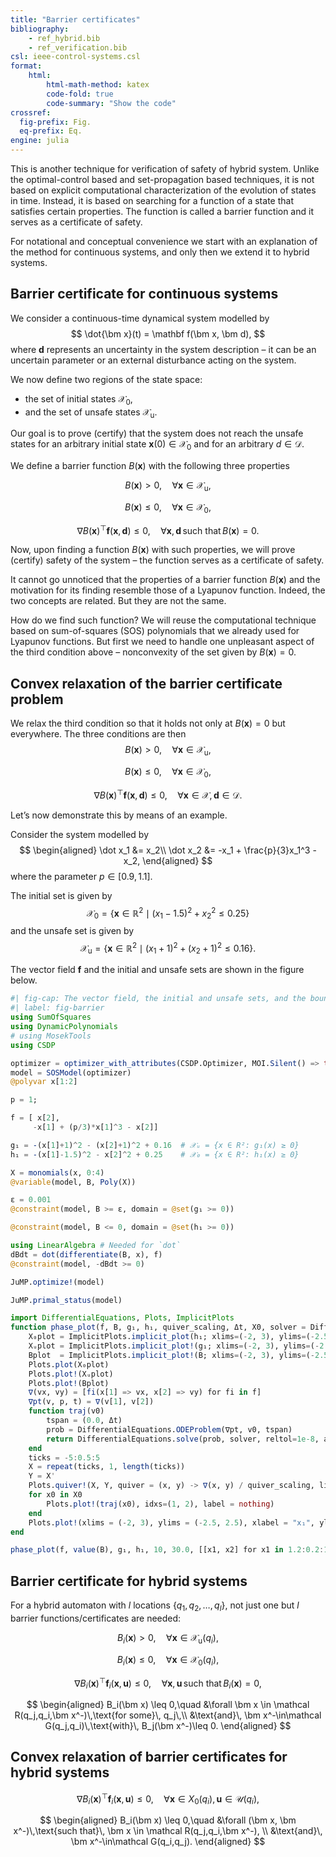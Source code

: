 ```yaml
---
title: "Barrier certificates"
bibliography: 
    - ref_hybrid.bib
    - ref_verification.bib
csl: ieee-control-systems.csl
format:
    html:
        html-math-method: katex
        code-fold: true
        code-summary: "Show the code"
crossref:
  fig-prefix: Fig. 
  eq-prefix: Eq.
engine: julia        
---
```


This is another technique for verification of safety of hybrid system. Unlike the optimal-control based and set-propagation based techniques, it is not based on explicit computational characterization of the evolution of states in time. Instead, it is based on searching for a function of a state that satisfies certain properties. The function is called a barrier function and it serves as a certificate of safety.

For notational and conceptual convenience we start with an explanation of the method for continuous systems, and only then we extend it to hybrid systems.

## Barrier certificate for continuous systems

We consider a continuous-time dynamical system modelled by
$$
\dot{\bm x}(t) = \mathbf f(\bm x, \bm d), 
$$
where $\bm d$ represents an uncertainty in the system description – it can be an uncertain parameter or an external disturbance acting on the system.

We now define two regions of the state space: 

- the set of initial states $\mathcal X_0$, 
- and the set of unsafe states $\mathcal X_\mathrm{u}$. 

Our goal is to prove (certify) that the system does not reach the unsafe states for an arbitrary initial state $\bm x(0)\in \mathcal X_0$ and for an arbitrary $d\in \mathcal D$.

We define a barrier function $B(\bm x)$ with the following three properties

$$B(\bm x) > 0,\quad \forall \bm x \in \mathcal X_\mathrm{u},$$

$$B(\bm x) \leq 0,\quad \forall \bm x \in \mathcal X_0,$$

$$\nabla B(\bm x)^\top \mathbf f(\bm x, \bm d) \leq 0,\quad \forall \bm x, \bm d \, \text{such that} \, B(\bm x) = 0.$$

Now, upon finding a function $B(\bm x)$ with such properties, we will prove (certify) safety of the system – the function serves as a certificate of safety.

:::{.callout-note}
It cannot go unnoticed that the properties of a barrier function $B(\bm x)$ and the motivation for its finding resemble those of a Lyapunov function. Indeed, the two concepts are related. But they are not the same. 
:::

How do we find such function? We will reuse the computational technique based on sum-of-squares (SOS) polynomials that we already used for Lyapunov functions. But first we need to handle one unpleasant aspect of the third condition above – nonconvexity of the set given by $B(\bm x) = 0$.

## Convex relaxation of the barrier certificate problem

We relax the third condition so that it holds not only at $B(\bm x) = 0$ but everywhere. The three conditions are then
$$B(\bm x) > 0,\quad \forall \bm x \in \mathcal X_\mathrm{u},$$

$$B(\bm x) \leq 0,\quad \forall \bm x \in \mathcal X_0,$$

$$\nabla B(\bm x)^\top \mathbf f(\bm x, \bm d) \leq 0,\quad \forall \bm x\in \mathcal X, \bm d \in \mathcal D.$$

Let's now demonstrate this by means of an example.

::: {#exm-line}
Consider the system modelled by
$$
\begin{aligned}
\dot x_1 &= x_2\\
\dot x_2 &= -x_1 + \frac{p}{3}x_1^3 - x_2,
\end{aligned}
$$
where the parameter $p\in [0.9,1.1]$. 

The initial set is given by
$$
\mathcal X_0 = \{ \bm x \in \mathbb R^2 \mid (x_1-1.5)^2 + x_2^2 \leq 0.25 \}
$$
and the unsafe set is given by
$$
\mathcal X_\mathrm{u} = \{ \bm x \in \mathbb R^2 \mid (x_1+1)^2 + (x_2+1)^2 \leq 0.16 \}.
$$

The vector field $\mathbf f$ and the initial and unsafe sets are shown in the figure below.

```julia
#| fig-cap: The vector field, the initial and unsafe sets, and the boundary function level set for the barrier certificate example. Simulated are also a few trajectories. From [Tutorials for SumOfSquares.jl](https://jump.dev/SumOfSquares.jl/stable/generated/Systems%20and%20Control/barrier_certificate/).
#| label: fig-barrier
using SumOfSquares
using DynamicPolynomials
# using MosekTools     
using CSDP

optimizer = optimizer_with_attributes(CSDP.Optimizer, MOI.Silent() => true)
model = SOSModel(optimizer)
@polyvar x[1:2] 

p = 1;

f = [ x[2],
     -x[1] + (p/3)*x[1]^3 - x[2]]

g₁ = -(x[1]+1)^2 - (x[2]+1)^2 + 0.16  # 𝒳ᵤ = {x ∈ R²: g₁(x) ≥ 0}
h₁ = -(x[1]-1.5)^2 - x[2]^2 + 0.25    # 𝒳₀ = {x ∈ R²: h₁(x) ≥ 0}

X = monomials(x, 0:4)
@variable(model, B, Poly(X))

ε = 0.001
@constraint(model, B >= ε, domain = @set(g₁ >= 0))

@constraint(model, B <= 0, domain = @set(h₁ >= 0))

using LinearAlgebra # Needed for `dot`
dBdt = dot(differentiate(B, x), f)
@constraint(model, -dBdt >= 0)

JuMP.optimize!(model)

JuMP.primal_status(model)

import DifferentialEquations, Plots, ImplicitPlots
function phase_plot(f, B, g₁, h₁, quiver_scaling, Δt, X0, solver = DifferentialEquations.Tsit5())
    X₀plot = ImplicitPlots.implicit_plot(h₁; xlims=(-2, 3), ylims=(-2.5, 2.5), resolution = 1000, label="X₀", linecolor=:blue)
    Xᵤplot = ImplicitPlots.implicit_plot!(g₁; xlims=(-2, 3), ylims=(-2.5, 2.5), resolution = 1000, label="Xᵤ", linecolor=:teal)
    Bplot  = ImplicitPlots.implicit_plot!(B; xlims=(-2, 3), ylims=(-2.5, 2.5), resolution = 1000, label="B = 0", linecolor=:red)
    Plots.plot(X₀plot)
    Plots.plot!(Xᵤplot)
    Plots.plot!(Bplot)
    ∇(vx, vy) = [fi(x[1] => vx, x[2] => vy) for fi in f]
    ∇pt(v, p, t) = ∇(v[1], v[2])
    function traj(v0)
        tspan = (0.0, Δt)
        prob = DifferentialEquations.ODEProblem(∇pt, v0, tspan)
        return DifferentialEquations.solve(prob, solver, reltol=1e-8, abstol=1e-8)
    end
    ticks = -5:0.5:5
    X = repeat(ticks, 1, length(ticks))
    Y = X'
    Plots.quiver!(X, Y, quiver = (x, y) -> ∇(x, y) / quiver_scaling, linewidth=0.5)
    for x0 in X0
        Plots.plot!(traj(x0), idxs=(1, 2), label = nothing)
    end
    Plots.plot!(xlims = (-2, 3), ylims = (-2.5, 2.5), xlabel = "x₁", ylabel = "x₂")
end

phase_plot(f, value(B), g₁, h₁, 10, 30.0, [[x1, x2] for x1 in 1.2:0.2:1.7, x2 in -0.35:0.1:0.35])
```
:::

## Barrier certificate for hybrid systems

For a hybrid automaton with $l$ locations $\{q_1,q_2,\ldots,q_l\}$, not just one but $l$ barrier functions/certificates are needed:

$$B_i(\bm x) > 0,\quad \forall \bm x \in \mathcal X_\mathrm{u}(q_i),$$

$$B_i(\bm x) \leq 0,\quad \forall \bm x \in \mathcal X_0(q_i),$$

$$\nabla B_i(\bm x)^\top \mathbf f_i(\bm x, \bm u) \leq 0,\quad \forall \bm x, \bm u \, \text{such that} \, B_i(\bm x) = 0,$$

$$
\begin{aligned}
B_i(\bm x) \leq 0,\quad &\forall \bm x \in \mathcal R(q_j,q_i,\bm x^-)\,\text{for some}\, q_j\,\\
&\text{and}\, \bm x^-\in\mathcal G(q_j,q_i)\,\text{with}\, B_j(\bm x^-)\leq 0.
\end{aligned}
$$

## Convex relaxation of barrier certificates for hybrid systems

$$\nabla B_i(\bm x)^\top \mathbf f_i(\bm x, \bm u) \leq 0,\quad \forall \bm x\in X_0(q_i), \bm u\in\mathcal U(q_i),$$

$$
\begin{aligned}
B_i(\bm x) \leq 0,\quad &\forall (\bm x, \bm x^-)\,\text{such that}\, \bm x \in \mathcal R(q_j,q_i,\bm x^-), \\
&\text{and}\, \bm x^-\in\mathcal G(q_i,q_j).
\end{aligned}
$$